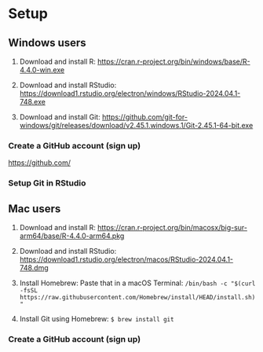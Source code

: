 # Setup

## Windows users

1.  Download and install R: <https://cran.r-project.org/bin/windows/base/R-4.4.0-win.exe>

2.  Download and install RStudio: <https://download1.rstudio.org/electron/windows/RStudio-2024.04.1-748.exe>

3.  Download and install Git: <https://github.com/git-for-windows/git/releases/download/v2.45.1.windows.1/Git-2.45.1-64-bit.exe>

### Create a GitHub account (sign up)

<https://github.com/>

### Setup Git in RStudio

## Mac users
1.  Download and install R: <https://cran.r-project.org/bin/macosx/big-sur-arm64/base/R-4.4.0-arm64.pkg>

2.  Download and install RStudio: <https://download1.rstudio.org/electron/macos/RStudio-2024.04.1-748.dmg>

3.  Install Homebrew: 
Paste that in a macOS Terminal:
```/bin/bash -c "$(curl -fsSL https://raw.githubusercontent.com/Homebrew/install/HEAD/install.sh)"```

4. Install Git using Homebrew:
```$ brew install git```

### Create a GitHub account (sign up)

